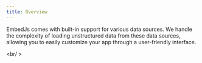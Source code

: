 ---
title: Overview
---

EmbedJs comes with built-in support for various data sources.
We handle the complexity of loading unstructured data from these data sources, allowing you to easily customize your app through a user-friendly interface.

<CardGroup cols={4}>
    <Card title="PDF file" href="/components/data-sources/pdf-file" />
    <Card title="CSV file" href="/components/data-sources/csv" />
    <Card title="JSON file" href="/components/data-sources/json" />
    <Card title="XML file" href="/components/data-sources/xml" />
    <Card title="Text" href="/components/data-sources/text" />
    <Card title="Directory" href="/components/data-sources/directory" />
    <Card title="Confluence" href="/components/data-sources/confluence" />
    <Card title="Web page" href="/components/data-sources/web-page" />
    <Card title="Youtube Video" href="/components/data-sources/youtube-video" />
    <Card title="Youtube Channel" href="/components/data-sources/youtube-channel" />
    <Card title="Youtube Search" href="/components/data-sources/youtube-search" />
    <Card title="DOCX file" href="/components/data-sources/docx" />
    <Card title="PPT file" href="/components/data-sources/ppt" />
    <Card title="Excel file" href="/components/data-sources/excel" />
    <Card title="Sitemap" href="/components/data-sources/sitemap" />
    <Card title="Markdown / MDX" href="/components/data-sources/markdown" />
    <Card title="Custom" href="/components/data-sources/custom" />
</CardGroup>

<br/ >

<Snippet file="missing-data-source-tip.mdx" />
